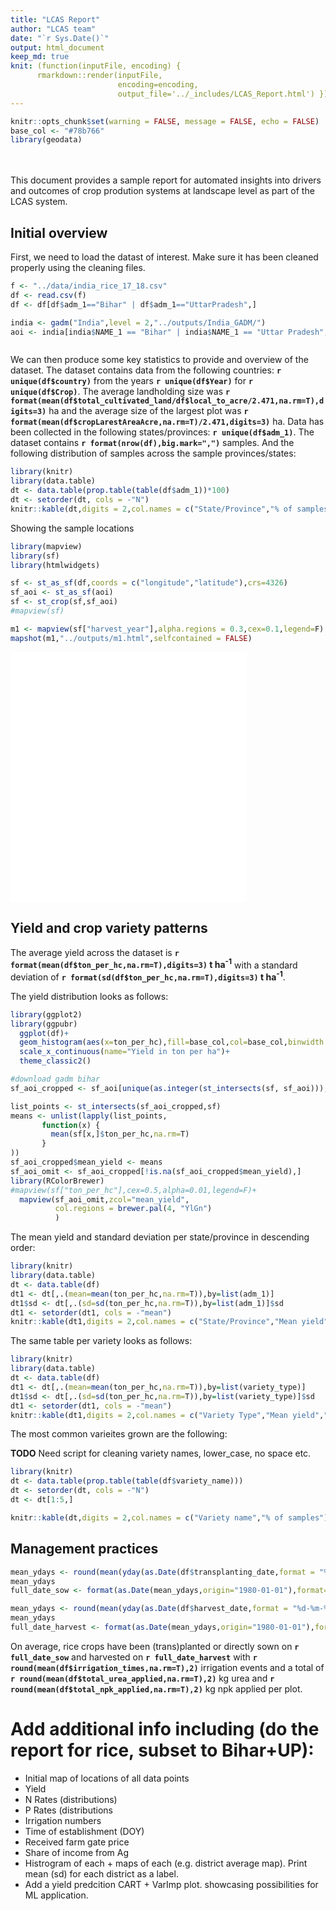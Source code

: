 ```yaml
---
title: "LCAS Report"
author: "LCAS team"
date: "`r Sys.Date()`"
output: html_document
keep_md: true
knit: (function(inputFile, encoding) { 
      rmarkdown::render(inputFile,
                        encoding=encoding, 
                        output_file='../_includes/LCAS_Report.html') })
---
```


```r
knitr::opts_chunk$set(warning = FALSE, message = FALSE, echo = FALSE)
base_col <- "#78b766"
library(geodata)
```

<br><br>
This document provides a sample report for automated insights into drivers and
outcomes of crop prodution systems at landscape level as part of the LCAS system.


## Initial overview
First, we need to load the datast of interest. 
Make sure it has been cleaned properly using the cleaning files.

```r
f <- "../data/india_rice_17_18.csv"
df <- read.csv(f)
df <- df[df$adm_1=="Bihar" | df$adm_1=="UttarPradesh",]

india <- gadm("India",level = 2,"../outputs/India_GADM/")
aoi <- india[india$NAME_1 == "Bihar" | india$NAME_1 == "Uttar Pradesh",]



```

We can then produce some key statistics to provide and overview of the dataset. The dataset contains data from the following countries: **`r unique(df$country)`** from the years **`r unique(df$Year)`** for **`r unique(df$Crop)`**. The average landholding size was **`r format(mean(df$total_cultivated_land/df$local_to_acre/2.471,na.rm=T),digits=3)`** ha and the average size of the largest plot was **`r format(mean(df$cropLarestAreaAcre,na.rm=T)/2.471,digits=3)`** ha. Data has been collected in the following states/provinces: **`r unique(df$adm_1)`**. The dataset contains **`r format(nrow(df),big.mark=",")`** samples. And the following distribution of samples across the sample provinces/states: 

```r
library(knitr)
library(data.table)
dt <- data.table(prop.table(table(df$adm_1))*100)
dt <- setorder(dt, cols = -"N")  
knitr::kable(dt,digits = 2,col.names = c("State/Province","% of samples"))
```

Showing the sample locations

```r
library(mapview)
library(sf)
library(htmlwidgets)

sf <- st_as_sf(df,coords = c("longitude","latitude"),crs=4326)
sf_aoi <- st_as_sf(aoi)
sf <- st_crop(sf,sf_aoi)
#mapview(sf)

m1 <- mapview(sf["harvest_year"],alpha.regions = 0.3,cex=0.1,legend=F)
mapshot(m1,"../outputs/m1.html",selfcontained = FALSE)

```

<iframe src="../outputs/m1.html"height="400px" width="75%" style="border:none;" data-external="1" ></iframe>

## Yield and crop variety patterns

The average yield across the dataset is **`r format(mean(df$ton_per_hc,na.rm=T),digits=3)` t ha<sup>-1</sup>** with a standard deviation of **`r format(sd(df$ton_per_hc,na.rm=T),digits=3)` t ha<sup>-1</sup>**.

The yield distribution looks as follows:

```r
library(ggplot2)
library(ggpubr)
  ggplot(df)+
  geom_histogram(aes(x=ton_per_hc),fill=base_col,col=base_col,binwidth = 0.2)+
  scale_x_continuous(name="Yield in ton per ha")+
  theme_classic2()
```  


```r

#download gadm bihar
sf_aoi_cropped <- sf_aoi[unique(as.integer(st_intersects(sf, sf_aoi))),]

list_points <- st_intersects(sf_aoi_cropped,sf)
means <- unlist(lapply(list_points,
       function(x) {
         mean(sf[x,]$ton_per_hc,na.rm=T)
       }
))
sf_aoi_cropped$mean_yield <- means
sf_aoi_omit <- sf_aoi_cropped[!is.na(sf_aoi_cropped$mean_yield),]
library(RColorBrewer)
#mapview(sf["ton_per_hc"],cex=0.5,alpha=0.01,legend=F)+
  mapview(sf_aoi_omit,zcol="mean_yield",
          col.regions = brewer.pal(4, "YlGn")
          )


```

The mean yield and standard deviation per state/province in descending order:

```r
library(knitr)
library(data.table)
dt <- data.table(df)
dt1 <- dt[,.(mean=mean(ton_per_hc,na.rm=T)),by=list(adm_1)]
dt1$sd <- dt[,.(sd=sd(ton_per_hc,na.rm=T)),by=list(adm_1)]$sd
dt1 <- setorder(dt1, cols = -"mean")  
knitr::kable(dt1,digits = 2,col.names = c("State/Province","Mean yield","Standard Deviation"))
```


The same table per variety looks as follows:

```r
library(knitr)
library(data.table)
dt <- data.table(df)
dt1 <- dt[,.(mean=mean(ton_per_hc,na.rm=T)),by=list(variety_type)]
dt1$sd <- dt[,.(sd=sd(ton_per_hc,na.rm=T)),by=list(variety_type)]$sd
dt1 <- setorder(dt1, cols = -"mean")  
knitr::kable(dt1,digits = 2,col.names = c("Variety Type","Mean yield","Standard Deviation"))
```


The most common varieites grown are the following:

**TODO** Need script for cleaning variety names, lower_case, no space etc.

```r
library(knitr)
dt <- data.table(prop.table(table(df$variety_name)))
dt <- setorder(dt, cols = -"N")
dt <- dt[1:5,]

knitr::kable(dt,digits = 2,col.names = c("Variety name","% of samples"))
```

## Management practices 


```r
mean_ydays <- round(mean(yday(as.Date(df$transplanting_date,format = "%d-%m-%Y")),na.rm = T),0)
mean_ydays
full_date_sow <- format(as.Date(mean_ydays,origin="1980-01-01"),format="%e. of %B")

mean_ydays <- round(mean(yday(as.Date(df$harvest_date,format = "%d-%m-%Y")),na.rm = T),0)
mean_ydays
full_date_harvest <- format(as.Date(mean_ydays,origin="1980-01-01"),format="%e. of %B")

```

On average, rice crops have been (trans)planted or directly sown on **`r full_date_sow`** and harvested on **`r full_date_harvest`** with **`r round(mean(df$irrigation_times,na.rm=T),2)`** irrigation events and a total of **`r round(mean(df$total_urea_applied,na.rm=T),2)`** kg urea and **`r round(mean(df$total_npk_applied,na.rm=T),2)`** kg npk applied per plot.



# Add additional info including (do the report for rice, subset to Bihar+UP):
- Initial map of locations of all data points
- Yield
- N Rates (distributions)
- P Rates (distributions
- Irrigation numbers
- Time of establishment (DOY)
- Received farm gate price
- Share of income from Ag
- Histrogram of each + maps of each (e.g. district average map). Print mean (sd) for each district as a label.
- Add a yield predcition CART + VarImp plot. showcasing possibilities for ML application.
